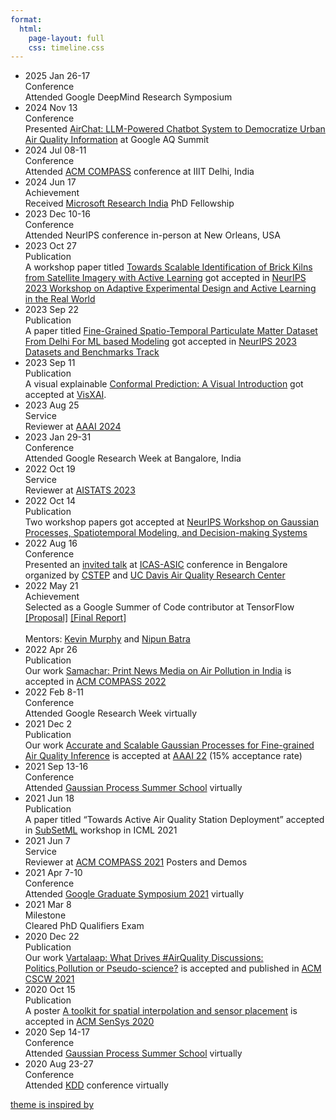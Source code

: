 ```yaml
---
format: 
  html:
    page-layout: full
    css: timeline.css
---
```


<!-- Colors for different categories -->
<!-- Conference - #FBCA3E -->
<!-- Publication = #41516C -->
<!-- Achievement - #E24A68 -->
<!-- Service - #4CADAD -->
<!-- Milestone - #BBAC4B -->

<ul>
    <li style="--accent-color:#FBCA3E">
        <div class="date">2025 Jan 26-17</div>
        <div class="title">Conference</div>
        <div class="descr">Attended Google DeepMind Research Symposium</a></div>
    </li>
    <li style="--accent-color:#FBCA3E">
        <div class="date">2024 Nov 13</div>
        <div class="title">Conference</div>
        <div class="descr">Presented [AirChat: LLM-Powered Chatbot System to Democratize Urban Air Quality Information](https://docs.google.com/presentation/d/1E3rXyLsp7dWBI4LSL7eOpKLXzjShEawxIUv8vTNVU0Y/edit?usp=sharing) at Google AQ Summit</a></div>
    </li>
    <li style="--accent-color:#FBCA3E">
        <div class="date">2024 Jul 08-11</div>
        <div class="title">Conference</div>
        <div class="descr">Attended [ACM COMPASS](https://2024.compass.acm.org/) conference at IIIT Delhi, India</a></div>
    </li>
    <li style="--accent-color:#E24A68">
        <div class="date">2024 Jun 17</div>
        <div class="title">Achievement</div>
        <div class="descr">Received [Microsoft Research India](https://www.microsoft.com/en-us/research/lab/microsoft-research-india/) PhD Fellowship</a></div>
    </li>
    <li style="--accent-color:#FBCA3E">
        <div class="date">2023 Dec 10-16</div>
        <div class="title">Conference</div>
        <div class="descr">Attended NeurIPS conference in-person at New Orleans, USA</div>
    </li>
    <li style="--accent-color:#41516C">
        <div class="date">2023 Oct 27</div>
        <div class="title">Publication</div>
        <div class="descr">A workshop paper titled [Towards Scalable Identification of Brick Kilns from Satellite Imagery with Active Learning](https://openreview.net/forum?id=F6jSo0PIKy) got accepted in [NeurIPS 2023 Workshop on Adaptive Experimental Design and Active Learning in the Real World](https://realworldml.github.io/neurips2023/)</a></div>
    </li>
    <li style="--accent-color:#41516C">
        <div class="date">2023 Sep 22</div>
        <div class="title">Publication</div>
        <div class="descr">A paper titled [Fine-Grained Spatio-Temporal Particulate Matter Dataset From Delhi For ML based Modeling](https://proceedings.neurips.cc/paper_files/paper/2023/hash/ee799aff607fcf39c01df6391e96f92c-Abstract-Datasets_and_Benchmarks.html) got accepted in [NeurIPS 2023 Datasets and Benchmarks Track](https://neurips.cc/Conferences/2023/CallForDatasetsBenchmarks)</div>
    </li>
    <li style="--accent-color:#41516C">
        <div class="date">2023 Sep 11</div>
        <div class="title">Publication</div>
        <div class="descr">A visual explainable [Conformal Prediction: A Visual Introduction](https://conformal-prediction.streamlit.app/) got accepted at [VisXAI](https://visxai.io/2023).</div>
    </li>
    <li style="--accent-color:#4CADAD">
        <div class="date">2023 Aug 25</div>
        <div class="title">Service</div>
        <div class="descr">Reviewer at [AAAI 2024](https://aaai.org/aaai-conference/)</div>
    </li>
    <li style="--accent-color:#FBCA3E">
        <div class="date">2023 Jan 29-31</div>
        <div class="title">Conference</div>
        <div class="descr">Attended Google Research Week at Bangalore, India</div>
    </li>
    <li style="--accent-color:#4CADAD">
        <div class="date">2022 Oct 19</div>
        <div class="title">Service</div>
        <div class="descr">Reviewer at [AISTATS 2023](https://aistats.org/aistats2023/)</div>
    </li>
    <li style="--accent-color:#41516C">
        <div class="date">2022 Oct 14</div>
        <div class="title">Publication</div>
        <div class="descr">Two workshop papers got accepted at [NeurIPS Workshop on Gaussian Processes, Spatiotemporal Modeling, and Decision-making Systems](https://gp-seminar-series.github.io/neurips-2022/)</div>
    </li>
    <li style="--accent-color:#FBCA3E">
        <div class="date">2022 Aug 16</div>
        <div class="title">Conference</div>
        <div class="descr">Presented an [invited talk](https://www.youtube.com/watch?v=zAEOeIU0d78&t=6517s) at [ICAS-ASIC](https://cstep.in/event-details.php?id=2042) conference in Bengalore organized by [CSTEP](https://cstep.in/) and [UC Davis Air Quality Research Center](https://airquality.ucdavis.edu/)</div>
    </li>
    <li style="--accent-color:#E24A68">
        <div class="date">2022 May 21</div>
        <div class="title">Achievement</div>
        <div class="descr">Selected as a Google Summer of Code contributor at TensorFlow [[Proposal]](https://summerofcode.withgoogle.com/proposals/details/kDIlco6v) [[Final Report]](https://github.com/patel-zeel/gsoc22/blob/main/gsoc22.md) <br><br> Mentors: [Kevin Murphy](https://www.cs.ubc.ca/~murphyk/) and [Nipun Batra](https://nipunbatra.github.io/)</div>
    </li>
    <li style="--accent-color:#41516C">
        <div class="date">2022 Apr 26</div>
        <div class="title">Publication</div>
        <div class="descr">Our work [Samachar: Print News Media on Air Pollution in India](https://dl.acm.org/doi/abs/10.1145/3530190.3534812) is accepted in [ACM COMPASS 2022](https://compass.acm.org/)</div>
    </li>
    <li style="--accent-color:#FBCA3E">
        <div class="date">2022 Feb 8-11</div>
        <div class="title">Conference</div>
        <div class="descr">Attended Google Research Week virtually</div>
    </li>
    <li style="--accent-color:#41516C">
        <div class="date">2021 Dec 2</div>
        <div class="title">Publication</div>
        <div class="descr">Our work [Accurate and Scalable Gaussian Processes for Fine-grained Air Quality Inference](https://ojs.aaai.org/index.php/AAAI/article/view/21467) is accepted at [AAAI 22](https://aaai.org/aaai-conference/) (15% acceptance rate)</div>
    </li>
    <li style="--accent-color:#FBCA3E">
        <div class="date">2021 Sep 13-16</div>
        <div class="title">Conference</div>
        <div class="descr">Attended [Gaussian Process Summer School](https://gpss.cc/) virtually </div>
    </li>
    <li style="--accent-color:#41516C">
        <div class="date">2021 Jun 18</div>
        <div class="title">Publication</div>
        <div class="descr">A paper titled "Towards Active Air Quality Station Deployment" accepted in [SubSetML](https://sites.google.com/view/icml-2021-subsetml/home) workshop in ICML 2021</div>
    </li>
    <li style="--accent-color:#4CADAD">
        <div class="date">2021 Jun 7</div>
        <div class="title">Service</div>
        <div class="descr">Reviewer at [ACM COMPASS 2021](https://2021.compass.acm.org/index.html) Posters and Demos</div>
    </li>
    <li style="--accent-color:#FBCA3E">
        <div class="date">2021 Apr 7-10</div>
        <div class="title">Conference</div>
        <div class="descr">Attended [Google Graduate Symposium 2021](https://sites.google.com/view/graduatesymposium2021) virtually </div>
    </li>
    <li style="--accent-color:#BBAC4B">
        <div class="date">2021 Mar 8</div>
        <div class="title">Milestone</div>
        <div class="descr">Cleared PhD Qualifiers Exam</div>
    </li>
    <li style="--accent-color:#41516C">
        <div class="date">2020 Dec 22</div>
        <div class="title">Publication</div>
        <div class="descr">Our work [Vartalaap: What Drives #AirQuality Discussions: Politics,Pollution or Pseudo-science?](https://dl.acm.org/doi/abs/10.1145/3449170) is accepted and published in [ACM CSCW 2021](https://cscw.acm.org/2021/)</div>
    </li>
    <li style="--accent-color:#41516C">
        <div class="date">2020 Oct 15</div>
        <div class="title">Publication</div>
        <div class="descr">A poster [A toolkit for spatial interpolation and sensor placement](https://dl.acm.org/doi/pdf/10.1145/3384419.3430407) is accepted in [ACM SenSys 2020](https://sensys.acm.org/2020/)</div>
    </li>
    <li style="--accent-color:#FBCA3E">
        <div class="date">2020 Sep 14-17</div>
        <div class="title">Conference</div>
        <div class="descr">Attended [Gaussian Process Summer School](http://gpss.cc/gpss20/program) virtually </div>
    </li>
    <li style="--accent-color:#FBCA3E">
        <div class="date">2020 Aug 23-27</div>
        <div class="title">Conference</div>
        <div class="descr">Attended [KDD](https://www.kdd.org/kdd2020/) conference virtually </div>
    </li>
</ul>

<div class="credits"><a target="_blank" href="https://codepen.io/MarkBoots/pen/OJOqNyB">theme is inspired by</a></div>